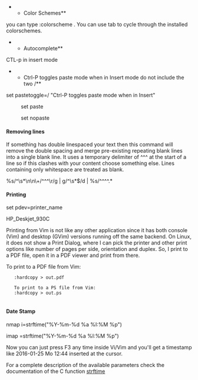 
**Color Schemes**
you can type :colorscheme <newcolorscheme>. You can use tab to cycle through the installed colorschemes.

**Autocomplete**

CTL-p in insert mode

**Ctrl-P toggles paste mode when in Insert mode do not include the two /**

set pastetoggle=/<C-P/> "Ctrl-P toggles paste mode when in Insert"

:set paste

:set nopaste

==== Removing lines ====
If something has double linespaced your text then this command will remove the double spacing and merge pre-existing repeating blank lines into a single blank line. It uses a temporary delimiter of ^^^ at the start of a line so if this clashes with your content choose something else. Lines containing only whitespace are treated as blank.

%s/^\s*\n\n\+/^^^\r/g | g/^\s*$/d | %s/^^^^.*

==== Printing ====

set pdev=printer_name

HP_Deskjet_930C

Printing from Vim is not like any other application since it has both console
(Vim) and desktop (GVim) versions running off the same backend. On Linux, it
does not show a Print Dialog, where I can pick the printer and other print
options like number of pages per side, orientation and duplex. So, I print to a
PDF file, open it in a PDF viewer and print from there.

To print to a PDF file from Vim:
	:hardcopy > out.pdf

	To print to a PS file from Vim:
	:hardcopy > out.ps
	
==== Date Stamp ====

nmap <F3> i<C-R>=strftime("%Y-%m-%d %a %I:%M %p")<CR><Esc>

imap <F3> <C-R>=strftime("%Y-%m-%d %a %I:%M %p")<CR>

Now you can just press F3 any time inside Vi/Vim and you'll get a timestamp like 2016-01-25 Mo 12:44 inserted at the cursor.

For a complete description of the available parameters check the documentation of the C function [[http://www.cplusplus.com/reference/ctime/strftime/|strftime]]
